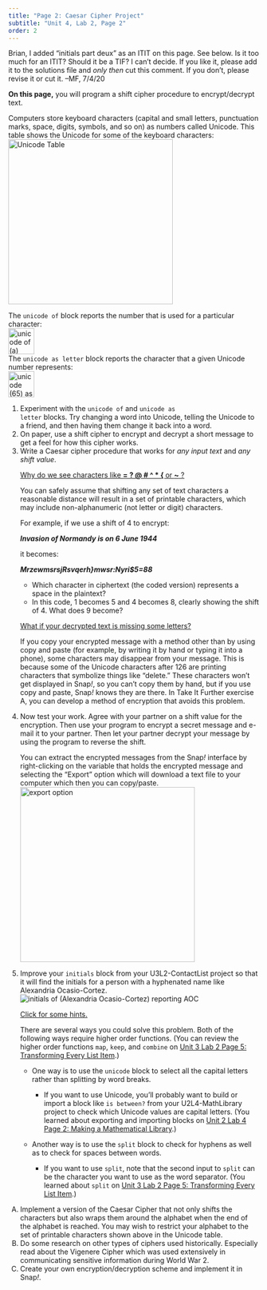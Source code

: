 ```yaml
---
title: "Page 2: Caesar Cipher Project"
subtitle: "Unit 4, Lab 2, Page 2"
order: 2
---
```


::: todo
Brian, I added "initials part deux" as an ITIT on this page. See below.
Is it too much for an ITIT? Should it be a TIF? I can't decide. If you
like it, please add it to the solutions file and <em>only then</em> cut
this comment. If you don't, please revise it or cut it. --MF, 7/4/20
:::

::: learn
<strong>On this page,</strong> you will program a shift cipher procedure
to encrypt/decrypt text.
:::

<p>Computers store keyboard characters (capital and small letters,
punctuation marks, space, digits, symbols, and so on) as numbers called
Unicode. This table shows the Unicode for some of the keyboard
characters:<br />
<img src="/img/4-internet/img_CaesarCipher/Mary_CharacterTable.jpeg" alt="Unicode Table" class="ms-4 noshadow" height="330px"/></p>

<p>The <code>unicode of</code> block reports the number that is used for
a particular character:<br />
<img src="/img/4-internet/img_CaesarCipher/SnapUnicode1.png" title="unicode of (a) reporting &apos;97&apos;" alt="unicode of (a) reporting &apos;97&apos;" class="ms-4" height="52"/><br />
The <code>unicode as letter</code> block reports the character that a
given Unicode number represents:<br />
<img src="/img/4-internet/img_CaesarCipher/SnapUnicode2.png" title="unicode (65) as letter reporting &apos;A&apos;" alt="unicode (65) as letter reporting &apos;A&apos;" class="ms-4" height="52"/></p>

::: {#second .forYouToDo}
<ol>

<li>Experiment with the <code>unicode of</code> and <code>unicode as
letter</code> blocks. Try changing a word into Unicode, telling the
Unicode to a friend, and then having them change it back into a
word.</li>

<li>On paper, use a shift cipher to encrypt and decrypt a short message
to get a feel for how this cipher works.</li>

<li>Write a Caesar cipher procedure that works for <em>any input
text</em> and <em>any shift value</em>.</li>

::: endnote
<p><a href="#hint-characters" data-bs-toggle="collapse" title="Why do we see characters like = ? @ # ^ * { or ~ ?">Why
do we see characters like <strong>= ? \@ \# \^ \* { </strong> or
<strong>\~</strong> ?</a></p>

::: {#hint-characters .collapse}
<p>You can safely assume that shifting any set of text characters a
reasonable distance will result in a set of printable characters, which
may include non-alphanumeric (not letter or digit) characters.</p>

<p>For example, if we use a shift of 4 to encrypt:</p>

<p class="ms-4">

<em><strong>Invasion of Normandy is on 6 June 1944</strong></em>

</p>

<p>it becomes:</p>

<p class="ms-4">

<em><strong>Mrzewmsr$sj$Rsvqerh}$mw$sr$:$Nyri\$5=88</strong></em>

</p>

<p>

<ul>

<li>Which character in ciphertext (the coded version) represents a space
in the plaintext?</li>

<li>In this code, 1 becomes 5 and 4 becomes 8, clearly showing the shift
of 4. What does 9 become?</li>

</ul>

</p>
:::

<p><a href="#hint-missing" data-bs-toggle="collapse" title="What if your decrypted text is missing some letters?">What
if your decrypted text is missing some letters?</a></p>

::: {#hint-missing .collapse}
<p>If you copy your encrypted message with a method other than by using
copy and paste (for example, by writing it by hand or typing it into a
phone), some characters may disappear from your message. This is because
some of the Unicode characters after 126 are printing characters that
symbolize things like "delete." These characters won't get displayed in
Snap<em>!</em>, so you can't copy them by hand, but if you use copy and
paste, Snap<em>!</em> knows they are there. In Take It Further exercise
A, you can develop a method of encryption that avoids this problem.</p>
:::
:::

<li>Now test your work. Agree with your partner on a shift value for the
encryption. Then use your program to encrypt a secret message and e-mail
it to your partner. Then let your partner decrypt your message by using
the program to reverse the shift.</li>

::: endnote
You can extract the encrypted messages from the Snap<em>!</em> interface
by right-clicking on the variable that holds the encrypted message and
selecting the "Export" option which will download a text file to your
computer which then you can copy/paste.<br />
<img src="/img/4-internet/img_CaesarCipher/Export.png" title="export option" alt="export option" class="ms-4" width="350"/>
:::

</ol>
:::

::: ifTime
<ol start="5">

<li>

Improve your <code>initials</code> block from your U3L2-ContactList
project so that it will find the initials for a person with a hyphenated
name like Alexandria Ocasio-Cortez.<br />
<img src="/img/4-internet/initials-reporting-aoc.png" title="initials of (Alexandria Ocasio-Cortez) reporting AOC" alt="initials of (Alexandria Ocasio-Cortez) reporting AOC" class="ms-4"/>

::: endnote
<a href="#hint-initials" data-bs-toggle="collapse" title="Click for some hints about improving your initials block.">Click
for some hints.</a>

::: {#hint-initials .collapse}
There are several ways you could solve this problem. Both of the
following ways require higher order functions. (You can review the
higher order functions <code>map</code>, <code>keep</code>, and
<code>combine</code> on
<a href="/unit-3/lab-2/5-mapping-over-list.html" title="Unit 3 Lab 2 Page 5: Transforming Every List Item">Unit
3 Lab 2 Page 5: Transforming Every List Item</a>.)

<ul>

<li>

One way is to use the <code>unicode</code> block to select all the
capital letters rather than splitting by word breaks.\

<ul>

<li>If you want to use Unicode, you'll probably want to build or import
a block like <code>is between?</code> from your U2L4-MathLibrary project
to check which Unicode values are capital letters. (You learned about
exporting and importing blocks on
<a href="/unit-2/lab-4/2-math-predicates.html" title="Unit 2 Lab 4 Page 2: Making a Mathematical Library">Unit
2 Lab 4 Page 2: Making a Mathematical Library</a>.)</li>

</ul>

</li>

<li>

Another way is to use the <code>split</code> block to check for hyphens
as well as to check for spaces between words.

<ul>

<li>If you want to use <code>split</code>, note that the second input to
<code>split</code> can be the character you want to use as the word
separator. (You learned about <code>split</code> on
<a href="/unit-3/lab-2/5-mapping-over-list.html" title="Unit 3 Lab 2 Page 5: Transforming Every List Item">Unit
3 Lab 2 Page 5: Transforming Every List Item</a>.)</li>

</ul>

</li>

</ul>
:::
:::

</li>

</ol>
:::

::: takeItFurther
<ol type="A">

<li>Implement a version of the Caesar Cipher that not only shifts the
characters but also wraps them around the alphabet when the end of the
alphabet is reached. You may wish to restrict your alphabet to the set
of printable characters shown above in the Unicode table.</li>

<li>Do some research on other types of ciphers used historically.
Especially read about the Vigenere Cipher which was used extensively in
communicating sensitive information during World War 2.</li>

<li>Create your own encryption/decryption scheme and implement it in
Snap<em>!</em>.</li>

</ol>
:::
